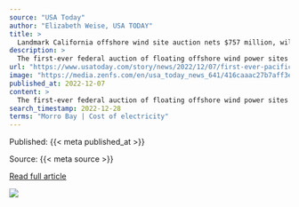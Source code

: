 ```yaml
---
source: "USA Today"
author: "Elizabeth Weise, USA TODAY"
title: >
  Landmark California offshore wind site auction nets $757 million, will power 1.5 million homes
description: >
  The first-ever federal auction of floating offshore wind power sites off the Pacific coast ended Wednesday with bids totaling $757 million. When fully...
url: "https://www.usatoday.com/story/news/2022/12/07/first-ever-pacific-offshore-wind-auction-nets-757-million/10847186002/"
image: "https://media.zenfs.com/en/usa_today_news_641/416caaac27b7aff3ec20b47ef84c6feb"
published_at: 2022-12-07
content: >
  The first-ever federal auction of floating offshore wind power sites off the Pacific coast ended Wednesday with bids totaling $757 million. When fully developed, the sites could power 1.5 million hom… [+7032 chars]
search_timestamp: 2022-12-28
terms: "Morro Bay | Cost of electricity"
---
```



Published: {{< meta published_at >}}


Source: {{< meta source >}}


[Read full article]({{< meta url >}})



![](`r rmarkdown::metadata$image[1]`)
